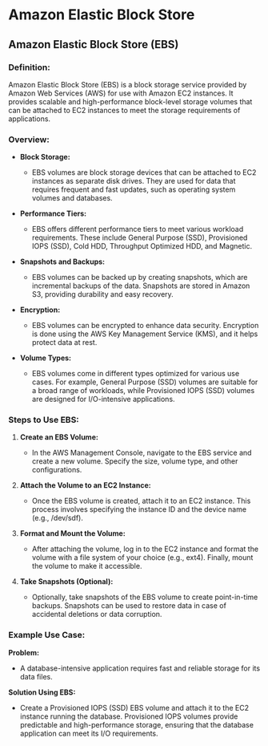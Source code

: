 # Amazon Elastic Block Store

## Amazon Elastic Block Store (EBS)

### Definition:

Amazon Elastic Block Store (EBS) is a block storage service provided by Amazon Web Services (AWS) for use with Amazon EC2 instances. It provides scalable and high-performance block-level storage volumes that can be attached to EC2 instances to meet the storage requirements of applications.

### Overview:

- **Block Storage:**
  - EBS volumes are block storage devices that can be attached to EC2 instances as separate disk drives. They are used for data that requires frequent and fast updates, such as operating system volumes and databases.

- **Performance Tiers:**
  - EBS offers different performance tiers to meet various workload requirements. These include General Purpose (SSD), Provisioned IOPS (SSD), Cold HDD, Throughput Optimized HDD, and Magnetic.

- **Snapshots and Backups:**
  - EBS volumes can be backed up by creating snapshots, which are incremental backups of the data. Snapshots are stored in Amazon S3, providing durability and easy recovery.

- **Encryption:**
  - EBS volumes can be encrypted to enhance data security. Encryption is done using the AWS Key Management Service (KMS), and it helps protect data at rest.

- **Volume Types:**
  - EBS volumes come in different types optimized for various use cases. For example, General Purpose (SSD) volumes are suitable for a broad range of workloads, while Provisioned IOPS (SSD) volumes are designed for I/O-intensive applications.

### Steps to Use EBS:

1. **Create an EBS Volume:**
   - In the AWS Management Console, navigate to the EBS service and create a new volume. Specify the size, volume type, and other configurations.

2. **Attach the Volume to an EC2 Instance:**
   - Once the EBS volume is created, attach it to an EC2 instance. This process involves specifying the instance ID and the device name (e.g., /dev/sdf).

3. **Format and Mount the Volume:**
   - After attaching the volume, log in to the EC2 instance and format the volume with a file system of your choice (e.g., ext4). Finally, mount the volume to make it accessible.

4. **Take Snapshots (Optional):**
   - Optionally, take snapshots of the EBS volume to create point-in-time backups. Snapshots can be used to restore data in case of accidental deletions or data corruption.

### Example Use Case:

**Problem:**
- A database-intensive application requires fast and reliable storage for its data files.

**Solution Using EBS:**
- Create a Provisioned IOPS (SSD) EBS volume and attach it to the EC2 instance running the database. Provisioned IOPS volumes provide predictable and high-performance storage, ensuring that the database application can meet its I/O requirements.


